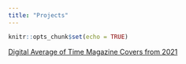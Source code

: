 ---
title: "Projects"
---

```{r setup, include=FALSE}
knitr::opts_chunk$set(echo = TRUE)
```

[Digital Average of Time Magazine Covers from 2021](https://www.joonalohtander.com/img_avg.html)
